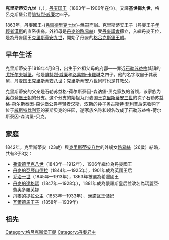 {{noteTA
|1=zh:佐治;zh-hans:乔治;zh-hk:佐治;zh-sg:乔治;zh-tw:喬治;zh-cn:乔治
}}
{{Infobox royalty
| name         = 克里斯蒂安九世
| image        = Kristian 9.jpg
| image_size   = 250px
| succession   = [[丹麦君主列表|丹麦国王]]
| reign        = 1863年11月15日－1906年1月29日（{{age in years and days|1863|11|15|1906|1|29|age=no}}）                 
| coronation   = 1863年11月15日
| predecessor  = [[弗雷德里克七世|弗雷德里克七世]]
| successor    = [[弗雷德里克八世|弗雷德里克八世]]
| birth_name   = 石勒苏益格-荷尔斯泰因-森讷堡-贝克的克里斯蒂安王子
| birth_date   = {{birth date|1818|4|8}}
| birth_place  = {{flag|German Confederation}}[[石勒苏益格公国|石勒苏益格公国]][[戈托尔夫城堡|戈托尔夫城堡]]（今屬{{GER}}[[石勒苏益格-荷尔斯泰因|石勒苏益格-荷尔斯泰因]]）
| death_date   = {{death date and age|1906|1|29|1818|4|8}}
| death_place  = {{DEN}}[[哥本哈根|哥本哈根]][[阿馬林堡宮|阿馬林堡宮]]
| burial_date  = 1906年2月15日
| burial_place = {{DEN}}[[罗斯基勒主教座堂|罗斯基勒主教座堂]]
| spouse       = {{marriage|[[黑森-卡塞爾的路易絲|黑森-卡塞爾的路易絲]]|26 May 1842|29 September 1898|reason=妻逝}}
| issue        = 丹麥國王[[弗雷德里克八世|弗雷德里克八世]]<br>英國王后[[丹麦的亚历山德拉|亚历山德拉]]<br>[[乔治一世_(希腊)|希臘國王乔治一世]]<br>俄國皇后[[丹麥的達格瑪_(1847-1928)|達格瑪（玛丽亚·费奥多萝芙娜皇后）]]<br>漢諾瓦王儲妃[[丹麥的提拉公主_(1853-1933)|提拉公主]]<Br>丹麥王子[[丹麥王子瓦爾德馬|瓦爾德馬王子]]
| house        = [[格呂克斯堡王朝|格呂克斯堡王朝]]
| father       = [[腓特烈·威廉_(石勒苏益格-荷尔斯泰因-森讷堡-格吕克斯堡公爵)|腓特烈·威廉]]
| mother       = [[路易絲·卡羅琳_(黑森-卡塞爾)|路易絲·卡羅琳]]
}}

'''克里斯蒂安九世'''（{{lang-da|Christian IX.}}，{{bd|1818年|4月8日|1906年|1月29日|catIdx=C}}），[[丹麦君主列表|丹麦国王]]（1863年－1906年在位）。又譯'''基世揚九世'''，格呂克斯堡公爵[[腓特烈·威廉_(石勒苏益格-荷尔斯泰因-森讷堡-格吕克斯堡公爵)|腓特烈·威廉]]之四子。

1863年，丹麥國王-{[[弗雷德里克七世|弗雷德里克七世]]}-無嗣而崩。克里斯蒂安王子（丹麥王子[[年輕者漢斯|年輕者漢斯]]的直系後裔。外祖母是[[丹麥的路易絲_(1750-1831)|丹麥的路易絲]]）受[[丹麥議會|丹麥議會]]擁立，入繼丹麥王位，是為丹麥國王[[克里斯蒂安九世|克里斯蒂安九世]]，開始了丹麥的[[格呂克斯堡王朝|格呂克斯堡王朝]]。

==早年生活==
克里斯蒂安于1818年4月8日，出生于外祖父母的府邸——靠近[[石勒苏益格|石勒苏益格]]城镇的[[戈托尔夫城堡|戈托尔夫城堡]]。他是[[腓特烈·威廉_(石勒苏益格-荷尔斯泰因-森讷堡-格吕克斯堡公爵)|腓特烈·威廉]]和[[路易絲·卡羅琳_(黑森-卡塞爾)|路易絲·卡羅琳]]之四子。他的名字取自于其表舅，丹麦国王[[克里斯蒂安八世|克里斯蒂安八世]]；克里斯蒂安八世同时也是其教父。

克里斯蒂安的父亲是石勒苏益格-荷尔斯泰因-森讷堡-贝克家族的首领，该家族为[[奥尔登堡王朝|奥尔登堡王朝]]的分支。这个分支的始祖为丹麦国王[[克里斯蒂安三世|克里斯蒂安三世]]的次子石勒苏益格-荷尔斯泰因-森讷堡公爵[[年轻者汉斯|年轻者汉斯]]，汉斯的孙子[[奧古斯特·菲利普_(什勒斯維希-霍爾斯坦-森訥堡-貝克)|奥古斯特·菲利普]]后来收购了位于[[西發里亞|威斯特伐利亚]]的豪斯贝克的庄园，遂家族名称和领名改成了石勒苏益格-荷尔斯泰因-森讷堡-贝克。{{sfn|Bramsen|1992}} 

== 家庭 ==
1842年，克里斯蒂安（23歲）與[[克里斯蒂安八世|克里斯蒂安八世]]的外甥女[[黑森-卡塞爾的路易絲|路易絲]]（26歲）結婚，共有3子3女：
* [[弗雷德里克八世|弗雷德里克八世]]（1843年—1912年），1906年繼位為丹麥國王
* [[丹麥的亞歷山德拉|丹麥的亞歷山德拉]]（1844年—1925年），1901年成為英國王后
* [[乔治一世_(希腊)|乔治一世]]（1845年—1913年），1863年被選為希臘國王
* [[丹麥的達格瑪_(1847-1928)|丹麥的達格瑪]]（1847年—1928年），1881年成為俄羅斯皇后並改名為瑪麗亞·費奧多羅芙娜
* [[丹麥的提拉公主_(1853-1933)|丹麥的提拉公主]]（1853年—1933年），漢諾瓦王儲妃
* [[瓦爾德馬王子_(丹麥)|瓦爾德馬王子]]（1858年—1939年）

== 祖先 ==
{{Ahnentafel top|先祖}}<center>
{{ahnentafel-compact5
| style = font-size: 85%; 
|boxstyle_1=background-color: #ddf;
|boxstyle_2=background-color: #fdd;
|boxstyle_3=background-color: #ffc;
|boxstyle_4=background-color: #dfd;
|boxstyle_5=background-color: #9fe;
|1='''丹麦国王克里斯蒂安九世'''
|2='''父：'''什勒斯維希-霍爾斯坦-森訥堡-格呂克斯堡公爵[[腓特烈·威廉_(石勒苏益格-荷尔斯泰因-森讷堡-格吕克斯堡公爵)|腓特烈·威廉]]
|3='''母：'''黑森-卡塞爾的[[路易絲·卡羅琳_(黑森-卡塞爾)|路易絲·卡羅琳]]
|4='''祖父：'''什勒斯維希-霍爾斯坦-森訥堡-貝克公爵[[腓特烈·卡爾·路德維希|腓特烈·卡爾·路德維希]]
|5='''祖母：'''施利本的{{le|弗蕾德里克女伯爵 (施利本)|Countess Friederike of Schlieben|弗蕾德里克女伯爵}}
|6='''外祖父：'''黑森-卡塞爾的[[卡爾王子_(黑森-卡塞爾)|卡爾王子]]
|7='''外祖母：'''丹麦的[[丹麥的路易絲_(1750-1831)|路易丝公主]]
|8='''曾祖父：'''什勒斯維希-霍爾斯坦-森訥堡-貝克公爵世子[[卡爾·安東·奧古斯特|卡爾·安東·奧古斯特]]
|9='''曾祖母：'''多纳-卢斯特瑙{{le|夏洛特女伯爵 (多纳-卢斯特瑙)|Countess Charlotte of Dohna-Leistenau|夏洛特女伯爵}}
|10= '''外曾祖父：'''施利本的{{le|卡尔·利奥波德伯爵 (施利本)|Count Karl Leopold von Schlieben|卡尔·利奥波德伯爵}}
|11='''外曾祖母：'''勒恩多夫的玛丽亚·艾蕾諾爾
|12='''外曾祖父：'''黑森-卡塞尔伯爵[[腓特烈二世_(黑森-卡塞爾)|腓特烈二世]]
|13='''外曾祖母：'''英國的[[大不列顛的瑪麗公主|瑪麗公主]]
|14='''外曾祖父：'''丹麦国王[[弗雷德里克五世|弗雷德里克五世]]
|15='''外曾祖母：'''丹麦王后[[大不列顛的路易絲|路易丝]]
|16='''高祖父：'''什勒斯維希-霍爾斯坦-森訥堡-貝克公爵[[彼得·奧古斯特_(什勒斯維希-霍爾斯坦-森訥堡-貝克)|彼得·奥古斯特]]
|17='''高祖母：'''黑森-菲利普斯塔尔的苏菲
|18='''外高祖父：'''多納-施洛比滕和盧斯特瑙伯爵[[阿尔布雷希特·克里斯托夫，多纳-施洛比滕和卢斯特瑙伯爵|阿尔布雷希特·克里斯托夫]]
|19='''外高祖母：'''什勒斯維希-霍爾斯坦-索恩德堡-貝克的苏菲·亨丽埃特
|20='''外高祖父：'''施利本乔治·亚当伯爵
|21='''外高祖母：'''{{le|卡塔琳娜·多萝西娅·芬克|Countess Katharina Dorothea Finck of Finckenstein}}
|22='''外高祖父：'''勒恩多夫伯爵亚哈随鲁·恩斯特
|23='''外高祖母：'''华连洛德的玛丽亚·路易丝女爵
|24='''外高祖父：'''黑森-卡塞尔伯爵{{le|威廉八世 (黑森-卡塞尔)|William VIII, Landgrave of Hesse-Kassel|威廉八世}}
|25='''外高祖母：'''萨克森-塞特兹的{{le|多萝西娅·威廉明娜 (萨克森-塞特兹)|Dorothea Wilhelmine of Saxe-Zeitz|多萝西亞·威廉明妮}}
|26='''外高祖父：'''英国国王[[乔治二世_(英国)|乔治二世]]
|27='''外高祖母：'''英国王后[[卡罗琳_(安斯巴赫)|卡罗琳]]
|28='''外高祖父：'''丹麦国王[[克里斯蒂安六世|克里斯蒂安六世]]
|29='''外高祖母：'''丹麦王后[[索菲·瑪格達列妮_(布蘭登堡-庫爾姆巴赫)|索菲·瑪格達列妮]]
|30='''外高祖父：'''英国国王乔治二世（同上）
|31='''外高祖母：'''英国王后卡罗琳（同上）
}}</center>
{{ahnentafel bottom}}

{{Commonscat|Christian IX of Denmark}}

{{丹麥君主}}
{{Authority control}}

{{DEFAULTSORT: Christian 09}}
[[Category:格呂克斯堡王朝|Category:格呂克斯堡王朝]]
[[Category:丹麥君主|Category:丹麥君主]]